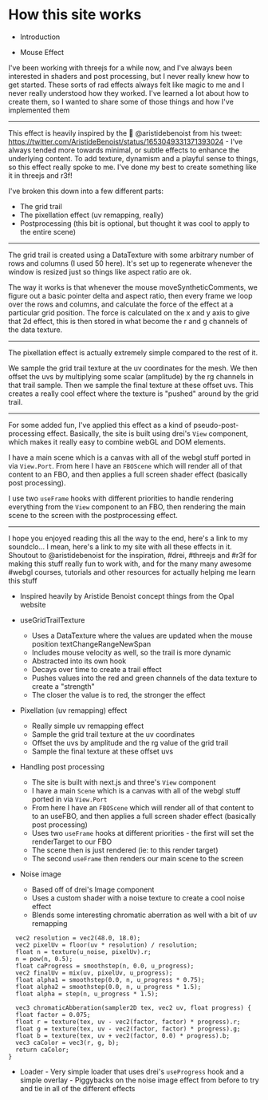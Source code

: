 # How this site works

- Introduction

- Mouse Effect

I've been working with threejs for a while now, and I've always been interested in shaders and post processing, but I never really knew how to get started. These sorts of rad effects always felt like magic to me and I never really understood how they worked. I've learned a lot about how to create them, so I wanted to share some of those things and how I've implemented them

---

This effect is heavily inspired by the :goat: @aristidebenoist from his tweet: https://twitter.com/AristideBenoist/status/1653049331371393024 - I've always tended more towards minimal, or subtle effects to enhance the underlying content. To add texture, dynamism and a playful sense to things, so this effect really spoke to me. I've done my best to create something like it in threejs and r3f!

I've broken this down into a few different parts:

- The grid trail
- The pixellation effect (uv remapping, really)
- Postprocessing (this bit is optional, but thought it was cool to apply to the entire scene)

---

The grid trail is created using a DataTexture with some arbitrary number of rows and columns (I used 50 here). It's set up to regenerate whenever the window is resized just so things like aspect ratio are ok.

The way it works is that whenever the mouse moveSyntheticComments, we figure out a basic pointer delta and aspect ratio, then every frame we loop over the rows and columns, and calculate the force of the effect at a particular grid position. The force is calculated on the x and y axis to give that 2d effect, this is then stored in what become the r and g channels of the data texture.

---

The pixellation effect is actually extremely simple compared to the rest of it.

We sample the grid trail texture at the uv coordinates for the mesh. We then offset the uvs by multiplying some scalar (amplitude) by the rg channels in that trail sample. Then we sample the final texture at these offset uvs. This creates a really cool effect where the texture is "pushed" around by the grid trail.

---

For some added fun, I've applied this effect as a kind of pseudo-post-processing effect. Basically, the site is built using drei's `View` component, which makes it really easy to combine webGL and DOM elements.

I have a main scene which is a canvas with all of the webgl stuff ported in via `View.Port`. From here I have an `FBOScene` which will render all of that content to an FBO, and then applies a full screen shader effect (basically post processing).

I use two `useFrame` hooks with different priorities to handle rendering everything from the `View` component to an FBO, then rendering the main scene to the screen with the postprocessing effect.

---

I hope you enjoyed reading this all the way to the end, here's a link to my soundclo... I mean, here's a link to my site with all these effects in it. Shoutout to @aristidebenoist for the inspiration, #drei, #threejs and #r3f for making this stuff really fun to work with, and for the many many awesome #webgl courses, tutorials and other resources for actually helping me learn this stuff

- Inspired heavily by Aristide Benoist concept things from the Opal website
- useGridTrailTexture
  - Uses a DataTexture where the values are updated when the mouse position textChangeRangeNewSpan
  - Includes mouse velocity as well, so the trail is more dynamic
  - Abstracted into its own hook
  - Decays over time to create a trail effect
  - Pushes values into the red and green channels of the data texture to create a "strength"
  - The closer the value is to red, the stronger the effect
- Pixellation (uv remapping) effect
  - Really simple uv remapping effect
  - Sample the grid trail texture at the uv coordinates
  - Offset the uvs by amplitude and the rg value of the grid trail
  - Sample the final texture at these offset uvs
- Handling post processing

  - The site is built with next.js and three's `View` component
  - I have a main `Scene` which is a canvas with all of the webgl stuff ported in via `View.Port`
  - From here I have an `FBOScene` which will render all of that content to to an useFBO, and then applies a full screen shader effect (basically post processing)
  - Uses two `useFrame` hooks at different priorities - the first will set the renderTarget to our FBO
  - The scene then is just rendered (ie: to this render target)
  - The second `useFrame` then renders our main scene to the screen

- Noise image
  - Based off of drei's Image component
  - Uses a custom shader with a noise texture to create a cool noise effect
  - Blends some interesting chromatic aberration as well with a bit of uv remapping

```
  vec2 resolution = vec2(48.0, 18.0);
  vec2 pixelUv = floor(uv * resolution) / resolution;
  float n = texture(u_noise, pixelUv).r;
  n = pow(n, 0.5);
  float caProgress = smoothstep(n, 0.0, u_progress);
  vec2 finalUv = mix(uv, pixelUv, u_progress);
  float alpha1 = smoothstep(0.0, n, u_progress * 0.75);
  float alpha2 = smoothstep(0.0, n, u_progress * 1.5);
  float alpha = step(n, u_progress * 1.5);
```

```
  vec3 chromaticAbberation(sampler2D tex, vec2 uv, float progress) {
  float factor = 0.075;
  float r = texture(tex, uv - vec2(factor, factor) * progress).r;
  float g = texture(tex, uv - vec2(factor, factor) * progress).g;
  float b = texture(tex, uv + vec2(factor, 0.0) * progress).b;
  vec3 caColor = vec3(r, g, b);
  return caColor;
}
```

- Loader - Very simple loader that uses drei's `useProgress` hook and a simple overlay - Piggybacks on the noise image effect from before to try and tie in all of the different effects
